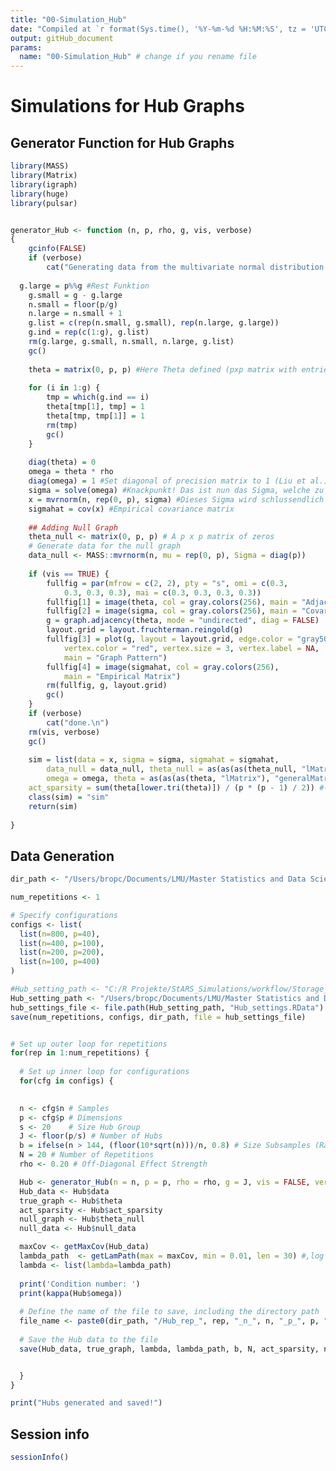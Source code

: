 ```yaml
---
title: "00-Simulation_Hub"
date: "Compiled at `r format(Sys.time(), '%Y-%m-%d %H:%M:%S', tz = 'UTC')` UTC"
output: gitHub_document
params:
  name: "00-Simulation_Hub" # change if you rename file
---
```


# Simulations for Hub Graphs

## Generator Function for Hub Graphs
```r
library(MASS)
library(Matrix)
library(igraph)
library(huge)
library(pulsar)


generator_Hub <- function (n, p, rho, g, vis, verbose) 
{
    gcinfo(FALSE)
    if (verbose) 
        cat("Generating data from the multivariate normal distribution with the Hub graph structure....")
  
  g.large = p%%g #Rest Funktion
    g.small = g - g.large
    n.small = floor(p/g)
    n.large = n.small + 1
    g.list = c(rep(n.small, g.small), rep(n.large, g.large))
    g.ind = rep(c(1:g), g.list)
    rm(g.large, g.small, n.small, n.large, g.list)
    gc()
    
    theta = matrix(0, p, p) #Here Theta defined (pxp matrix with entries "0")
  
    for (i in 1:g) {
        tmp = which(g.ind == i)
        theta[tmp[1], tmp] = 1
        theta[tmp, tmp[1]] = 1
        rm(tmp)
        gc()
    }
  
    diag(theta) = 0
    omega = theta * rho
    diag(omega) = 1 #Set diagonal of precision matrix to 1 (Liu et al.)
    sigma = solve(omega) #Knackpunkt! Das ist nun das Sigma, welche zu unserem simulierten theta gehört.
    x = mvrnorm(n, rep(0, p), sigma) #Dieses Sigma wird schlussendlich verwendet, um die Daten zu simulieren!!!
    sigmahat = cov(x) #Empirical covariance matrix
    
    ## Adding Null Graph
    theta_null <- matrix(0, p, p) # A p x p matrix of zeros
    # Generate data for the null graph
    data_null <- MASS::mvrnorm(n, mu = rep(0, p), Sigma = diag(p))
    
    if (vis == TRUE) {
        fullfig = par(mfrow = c(2, 2), pty = "s", omi = c(0.3, 
            0.3, 0.3, 0.3), mai = c(0.3, 0.3, 0.3, 0.3))
        fullfig[1] = image(theta, col = gray.colors(256), main = "Adjacency Matrix")
        fullfig[2] = image(sigma, col = gray.colors(256), main = "Covariance Matrix")
        g = graph.adjacency(theta, mode = "undirected", diag = FALSE)
        layout.grid = layout.fruchterman.reingold(g)
        fullfig[3] = plot(g, layout = layout.grid, edge.color = "gray50", 
            vertex.color = "red", vertex.size = 3, vertex.label = NA, 
            main = "Graph Pattern")
        fullfig[4] = image(sigmahat, col = gray.colors(256), 
            main = "Empirical Matrix")
        rm(fullfig, g, layout.grid)
        gc()
    }
    if (verbose) 
        cat("done.\n")
    rm(vis, verbose)
    gc()
    
    sim = list(data = x, sigma = sigma, sigmahat = sigmahat, 
        data_null = data_null, theta_null = as(as(as(theta_null, "lMatrix"), "generalMatrix"), "CsparseMatrix"),
        omega = omega, theta = as(as(as(theta, "lMatrix"), "generalMatrix"), "CsparseMatrix"),
    act_sparsity = sum(theta[lower.tri(theta)]) / (p * (p - 1) / 2)) #-1 because every node can connect to p-1 nodes (discarding diag)
    class(sim) = "sim"
    return(sim)
    
}

```


## Data Generation
```r

dir_path <- "/Users/bropc/Documents/LMU/Master Statistics and Data Science/Masterarbeit/R Master/StARS_Simulations/workflow/Storage_Simulation_Hub/"

num_repetitions <- 1

# Specify configurations
configs <- list(
  list(n=800, p=40),
  list(n=400, p=100),
  list(n=200, p=200),
  list(n=100, p=400)
)

#Hub_setting_path <- "C:/R Projekte/StARS_Simulations/workflow/Storage_Settings/" 
Hub_setting_path <- "/Users/bropc/Documents/LMU/Master Statistics and Data Science/Masterarbeit/R Master/StARS_Simulations/workflow/Storage_Settings/"
hub_settings_file <- file.path(Hub_setting_path, "Hub_settings.RData")
save(num_repetitions, configs, dir_path, file = hub_settings_file)


# Set up outer loop for repetitions 
for(rep in 1:num_repetitions) {
  
  # Set up inner loop for configurations
  for(cfg in configs) {

    
  n <- cfg$n # Samples
  p <- cfg$p # Dimensions
  s <- 20    # Size Hub Group
  J <- floor(p/s) # Number of Hubs
  b = ifelse(n > 144, (floor(10*sqrt(n)))/n, 0.8) # Size Subsamples (Ratio)
  N = 20 # Number of Repetitions
  rho <- 0.20 # Off-Diagonal Effect Strength

  Hub <- generator_Hub(n = n, p = p, rho = rho, g = J, vis = FALSE, verbose = TRUE)
  Hub_data <- Hub$data
  true_graph <- Hub$theta
  act_sparsity <- Hub$act_sparsity
  null_graph <- Hub$theta_null
  null_data <- Hub$null_data

  maxCov <- getMaxCov(Hub_data)
  lambda_path  <- getLamPath(max = maxCov, min = 0.01, len = 30) #,log = TRUE
  lambda <- list(lambda=lambda_path)
  
  print('Condition number: ')
  print(kappa(Hub$omega))
  
  # Define the name of the file to save, including the directory path
  file_name <- paste0(dir_path, "/Hub_rep_", rep, "_n_", n, "_p_", p, ".RData")
  
  # Save the Hub data to the file
  save(Hub_data, true_graph, lambda, lambda_path, b, N, act_sparsity, null_data, null_graph, file = file_name)


  }
}

print("Hubs generated and saved!")


```


## Session info
```r
sessionInfo()
```




